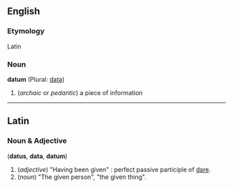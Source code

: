==English==
===Etymology===
Latin

===Noun===
'''datum''' (Plural: [[data]])

# (''archaic'' or ''pedantic'') a piece of information

----

==Latin==
===Noun & Adjective===
('''datus''', '''data''', '''datum''')
# (''adjective'') "Having been given" : perfect passive participle of [[dare#Latin|dare]].
# (''noun'') "The given person", "the given thing".